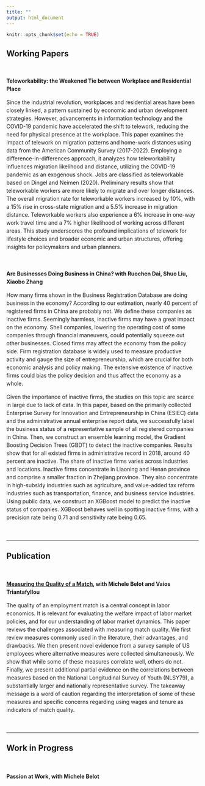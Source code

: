 ```yaml
---
title: ""
output: html_document
---
```


```r
knitr::opts_chunk$set(echo = TRUE)
```

## Working Papers

&nbsp;

<div style="line-height: 1.5em;">

**Teleworkability: the Weakened Tie between Workplace and Residential Place** 

Since the industrial revolution, workplaces and residential areas have been closely linked, a pattern sustained by economic and urban development strategies. However, advancements in information technology and the COVID-19 pandemic have accelerated the shift to telework, reducing the need for physical presence at the workplace. This paper examines the impact of telework on migration patterns and home-work distances using data from the American Community Survey (2017-2022). Employing a difference-in-differences approach, it analyzes how teleworkability influences migration likelihood and distance, utilizing the COVID-19 pandemic as an exogenous shock. Jobs are classified as teleworkable based on Dingel and Neimen (2020). Preliminary results show that teleworkable workers are more likely to migrate and over longer distances. The overall migration rate for teleworkable workers increased by 10%, with a 15% rise in cross-state migration and a 5.5% increase in migration distance. Teleworkable workers also experience a 6% increase in one-way work travel time and a 7% higher likelihood of working across different areas. This study underscores the profound implications of telework for lifestyle choices and broader economic and urban structures, offering insights for policymakers and urban planners.

&nbsp;

**Are Businesses Doing Business in China? with Ruochen Dai, Shuo Liu, Xiaobo Zhang**

How many firms shown in the Business Registration Database are doing business in the economy? According to our estimation, nearly 40 percent of registered firms in China are probably not. We define these companies as inactive firms. Seemingly harmless, inactive firms may have a great impact on the economy. Shell companies, lowering the operating cost of some companies through financial maneuvers, could potentially squeeze out other businesses. Closed firms may affect the economy from the policy side. Firm registration database is widely used to measure productive activity and gauge the size of entrepreneurship, which are crucial for both economic analysis and policy making. The extensive existence of inactive firms could bias the policy decision and thus affect the economy as a whole.

Given the importance of inactive firms, the studies on this topic are scarce in large due to lack of data. In this paper, based on the primarily collected Enterprise Survey for Innovation and Entrepreneurship in China (ESIEC) data and the administrative annual enterprise report data, we successfully label the business status of a representative sample of all registered companies in China. Then, we construct an ensemble learning model, the Gradient Boosting Decision Trees (GBDT) to detect the inactive companies. Results show that for all existed firms in administrative record in 2018, around 40 percent are inactive. The share of inactive firms varies across industries and locations. Inactive firms concentrate in Liaoning and Henan province and comprise a smaller fraction in Zhejiang province. They also concentrate in high-subsidy industries such as agriculture, and value-added tax reform industries such as transportation, finance, and business service industries. Using public data, we construct an XGBoost model to predict the inactive status of companies. XGBoost behaves well in spotting inactive firms, with a precision rate being 0.71 and sensitivity rate being 0.65.


&nbsp;

---

## Publication

&nbsp;

**[Measuring the Quality of a Match](https://doi.org/10.1016/j.labeco.2024.102568), with Michele Belot and Vaios Triantafyllou**

The quality of an employment match is a central concept in labor economics. It is relevant for evaluating the welfare impact of labor market policies, and for our understanding of labor market dynamics. This paper reviews the challenges associated with measuring match quality. We first review measures commonly used in the literature, their advantages, and drawbacks. We then present novel evidence from a survey sample of US employees where alternative measures were collected simultaneously. We show that while some of these measures correlate well, others do not. Finally, we present additional partial evidence on the correlations between measures based on the National Longitudinal Survey of Youth (NLSY79), a substantially larger and nationally representative survey. The takeaway message is a word of caution regarding the interpretation of some of these measures and specific concerns regarding using wages and tenure as indicators of match quality.

&nbsp;

---

## Work in Progress

&nbsp;

**Passion at Work, with Michele Belot**

</div>
